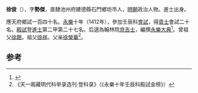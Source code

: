 '''徐俊'''（{{bd|1384年||？}}），字'''勢傑'''，直隸池州府建德縣石門鄉坊市人，[[明朝|明朝]]政治人物。進士出身。

應天府鄉試一百四十名。[[永樂|永樂]]十年（1412年），參加壬辰科[[會試|會試]]，得[[貢士|貢士]]會試二十名。[[殿試|殿試]]登[[進士|進士]]第二甲第二十七名。后選為翰林院[[庶吉士|庶吉士]]，編撰[[永樂大典|永樂大典]]<ref>{{Cite book|title=翰林与明代政治 A RESEARCH ON HANLIN AND ITS POLITICAL ROLE IN THE MING DYNASTY|last=包诗卿著|first=|publisher=上海：上海古籍出版社|year=2015.07|isbn=978-7-5325-7636-4|location=|pages=194-198}}</ref>。曾祖父[[徐聰|徐聰]]。祖父[[徐祥|徐祥]]。父亲[[徐榮華|徐榮華]]<ref>《天一阁藏明代科举录选刊·登科录》（《永樂十年壬辰科殿試金榜》）</ref>。

==参考==
{{reflist}}
{{明朝人物小作品}}
{{永樂十年壬辰科殿試金榜}}